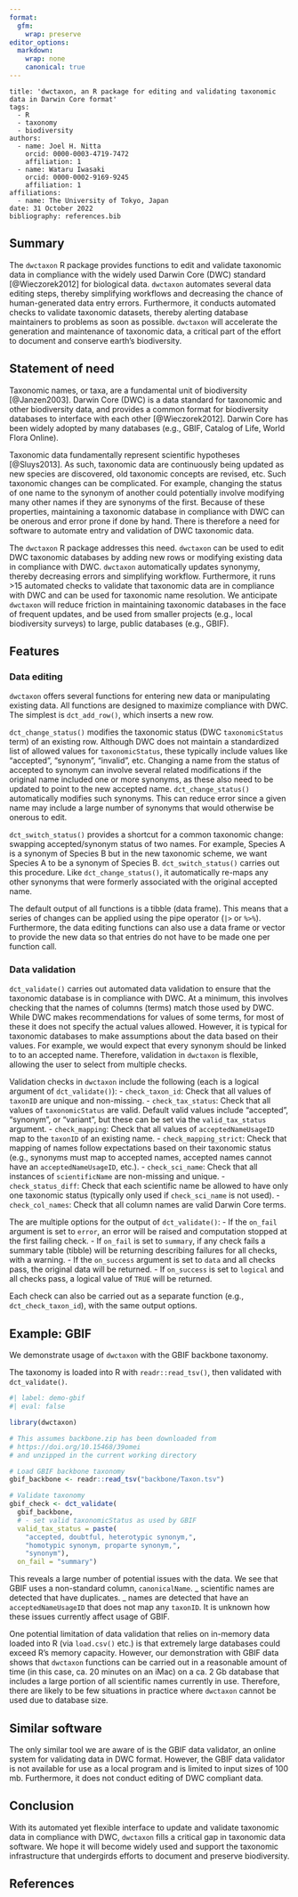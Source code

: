 ```yaml
---
format:
  gfm:
    wrap: preserve
editor_options:
  markdown:
    wrap: none
    canonical: true
---
```


```
title: 'dwctaxon, an R package for editing and validating taxonomic data in Darwin Core format'
tags:
  - R
  - taxonomy
  - biodiversity
authors:
  - name: Joel H. Nitta
    orcid: 0000-0003-4719-7472
    affiliation: 1
  - name: Wataru Iwasaki
    orcid: 0000-0002-9169-9245
    affiliation: 1
affiliations:
  - name: The University of Tokyo, Japan
date: 31 October 2022
bibliography: references.bib
```

## Summary

The `dwctaxon` R package provides functions to edit and validate taxonomic data in compliance with the widely used Darwin Core (DWC) standard [@Wieczorek2012] for biological data.
`dwctaxon` automates several data editing steps, thereby simplifying workflows and decreasing the chance of human-generated data entry errors.
Furthermore, it conducts automated checks to validate taxonomic datasets, thereby alerting database maintainers to problems as soon as possible.
`dwctaxon` will accelerate the generation and maintenance of taxonomic data, a critical part of the effort to document and conserve earth's biodiversity.

## Statement of need

Taxonomic names, or taxa, are a fundamental unit of biodiversity [@Janzen2003].
Darwin Core (DWC) is a data standard for taxonomic and other biodiversity data, and provides a common format for biodiversity databases to interface with each other [@Wieczorek2012].
Darwin Core has been widely adopted by many databases (e.g., GBIF, Catalog of Life, World Flora Online).

Taxonomic data fundamentally represent scientific hypotheses [@Sluys2013].
As such, taxonomic data are continuously being updated as new species are discovered, old taxonomic concepts are revised, etc.
Such taxonomic changes can be complicated.
For example, changing the status of one name to the synonym of another could potentially involve modifying many other names if they are synonyms of the first.
Because of these properties, maintaining a taxonomic database in compliance with DWC can be onerous and error prone if done by hand.
There is therefore a need for software to automate entry and validation of DWC taxonomic data.

The `dwctaxon` R package addresses this need.
`dwctaxon` can be used to edit DWC taxonomic databases by adding new rows or modifying existing data in compliance with DWC.
`dwctaxon` automatically updates synonymy, thereby decreasing errors and simplifying workflow.
Furthermore, it runs >15 automated checks to validate that taxonomic data are in compliance with DWC and can be used for taxonomic name resolution.
We anticipate `dwctaxon` will reduce friction in maintaining taxonomic databases in the face of frequent updates, and be used from smaller projects (e.g., local biodiversity surveys) to large, public databases (e.g., GBIF).

## Features

### Data editing

`dwctaxon` offers several functions for entering new data or manipulating existing data.
All functions are designed to maximize compliance with DWC.
The simplest is `dct_add_row()`, which inserts a new row.

`dct_change_status()` modifies the taxonomic status (DWC `taxonomicStatus` term) of an existing row.
Although DWC does not maintain a standardized list of allowed values for `taxonomicStatus`, these typically include values like "accepted", "synonym", "invalid", etc.
Changing a name from the status of accepted to synonym can involve several related modifications if the original name included one or more synonyms, as these also need to be updated to point to the new accepted name.
`dct_change_status()` automatically modifies such synonyms.
This can reduce error since a given name may include a large number of synonyms that would otherwise be onerous to edit.

`dct_switch_status()` provides a shortcut for a common taxonomic change: swapping accepted/synonym status of two names.
For example, Species A is a synonym of Species B but in the new taxonomic scheme, we want Species A to be a synonym of Species B.
`dct_switch_status()` carries out this procedure.
Like `dct_change_status()`, it automatically re-maps any other synonyms that were formerly associated with the original accepted name.

The default output of all functions is a tibble (data frame).
This means that a series of changes can be applied using the pipe operator (`|>` or `%>%`).
Furthermore, the data editing functions can also use a data frame or vector to provide the new data so that entries do not have to be made one per function call.

### Data validation

`dct_validate()` carries out automated data validation to ensure that the taxonomic database is in compliance with DWC.
At a minimum, this involves checking that the names of columns (terms) match those used by DWC.
While DWC makes recommendations for values of some terms, for most of these it does not specify the actual values allowed.
However, it is typical for taxonomic databases to make assumptions about the data based on their values.
For example, we would expect that every synonym should be linked to to an accepted name.
Therefore, validation in `dwctaxon` is flexible, allowing the user to select from multiple checks.

Validation checks in `dwctaxon` include the following (each is a logical argument of `dct_validate()`):
- `check_taxon_id`: Check that all values of `taxonID` are unique and non-missing.
- `check_tax_status`: Check that all values of `taxonomicStatus` are valid. Default valid values include "accepted", "synonym", or "variant", but these can be set via the `valid_tax_status` argument.
- `check_mapping`: Check that all values of `acceptedNameUsageID` map to the `taxonID` of an existing name.
- `check_mapping_strict`: Check that mapping of names follow expectations based on their taxonomic status (e.g., synonyms must map to accepted names, accepted names cannot have an `acceptedNameUsageID`, etc.).
- `check_sci_name`: Check that all instances of `scientificName` are non-missing and unique.
- `check_status_diff`: Check that each scientific name be allowed to have only one taxonomic status (typically only used if `check_sci_name` is not used).
- `check_col_names`: Check that all column names are valid Darwin Core terms.

The are multiple options for the output of `dct_validate()`:
- If the `on_fail` argument is set to `error`, an error will be raised and computation stopped at the first failing check.
- If `on_fail` is set to `summary`, if any check fails a summary table (tibble) will be returning describing failures for all checks, with a warning.
- If the `on_success` argument is set to `data` and all checks pass, the original data will be returned.
- If `on_success` is set to `logical` and all checks pass, a logical value of `TRUE` will be returned.

Each check can also be carried out as a separate function (e.g., `dct_check_taxon_id`), with the same output options.

## Example: GBIF

We demonstrate usage of `dwctaxon` with the GBIF backbone taxonomy.

The taxonomy is loaded into R with `readr::read_tsv()`, then validated with `dct_validate()`.
```r
#| label: demo-gbif
#| eval: false

library(dwctaxon)

# This assumes backbone.zip has been downloaded from
# https://doi.org/10.15468/39omei
# and unzipped in the current working directory

# Load GBIF backbone taxonomy
gbif_backbone <- readr::read_tsv("backbone/Taxon.tsv")

# Validate taxonomy
gbif_check <- dct_validate(
  gbif_backbone,
  # - set valid taxonomicStatus as used by GBIF
  valid_tax_status = paste(
    "accepted, doubtful, heterotypic synonym,",
    "homotypic synonym, proparte synonym,",
    "synonym"),
  on_fail = "summary")
```

This reveals a large number of potential issues with the data.
We see that GBIF uses a non-standard column, `canonicalName`.
_ scientific names are detected that have duplicates.
_ names are detected that have an `acceptedNameUsageID` that does not map any `taxonID`.
It is unknown how these issues currently affect usage of GBIF.

One potential limitation of data validation that relies on in-memory data loaded into R (via `load.csv()` etc.) is that extremely large databases could exceed R's memory capacity.
However, our demonstration with GBIF data shows that `dwctaxon` functions can be carried out in a reasonable amount of time (in this case, ca. 20 minutes on an iMac) on a ca. 2 Gb database that includes a large portion of all scientific names currently in use.
Therefore, there are likely to be few situations in practice where `dwctaxon` cannot be used due to database size.

## Similar software

The only similar tool we are aware of is the GBIF data validator, an online system for validating data in DWC format.
However, the GBIF data validator is not available for use as a local program and is limited to input sizes of 100 mb.
Furthermore, it does not conduct editing of DWC compliant data.

## Conclusion

With its automated yet flexible interface to update and validate taxonomic data in compliance with DWC, `dwctaxon` fills a critical gap in taxonomic data software.
We hope it will become widely used and support the taxonomic infrastructure that undergirds efforts to document and preserve biodiversity.

## References

